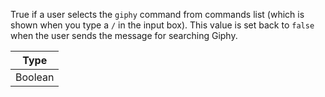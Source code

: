 True if a user selects the `giphy` command from commands list (which is shown when you type a `/` in the input box).
This value is set back to `false` when the user sends the message for searching Giphy.

| Type    |
| ------- |
| Boolean |
